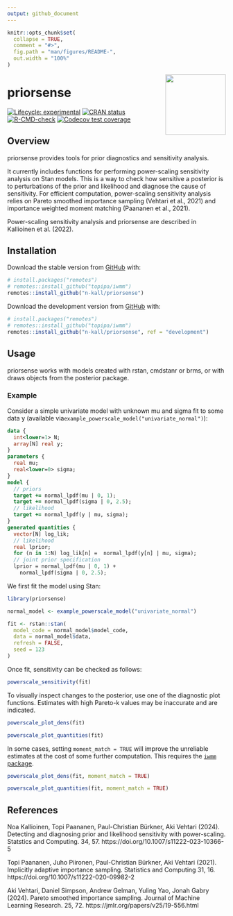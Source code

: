 ```yaml
---
output: github_document
---
```


<!-- README.md is generated from README.Rmd. Please edit that file -->

```r
knitr::opts_chunk$set(
  collapse = TRUE,
  comment = "#>",
  fig.path = "man/figures/README-",
  out.width = "100%"
)
```

<img src='man/figures/logo.png' align="right" height="139" />

# priorsense

<!-- badges: start -->
[![Lifecycle: experimental](https://img.shields.io/badge/lifecycle-experimental-orange.svg)](https://www.tidyverse.org/lifecycle/#experimental)
[![CRAN status](https://www.r-pkg.org/badges/version/priorsense)](https://CRAN.R-project.org/package=priorsense)
[![R-CMD-check](https://github.com/n-kall/priorsense/workflows/R-CMD-check/badge.svg)](https://github.com/n-kall/priorsense/actions)
[![Codecov test coverage](https://codecov.io/gh/n-kall/priorsense/branch/master/graph/badge.svg)](https://app.codecov.io/gh/n-kall/priorsense?branch=master)
<!-- badges: end -->

## Overview

priorsense provides tools for prior diagnostics and sensitivity
analysis.

It currently includes functions for performing power-scaling
sensitivity analysis on Stan models. This is a way to check how
sensitive a posterior is to perturbations of the prior and likelihood
and diagnose the cause of sensitivity. For efficient computation,
power-scaling sensitivity analysis relies on Pareto smoothed
importance sampling (Vehtari et al., 2021) and importance weighted
moment matching (Paananen et al., 2021).

Power-scaling sensitivity analysis and priorsense are described in
Kallioinen et al. (2022).

## Installation

Download the stable version from [GitHub](https://github.com/) with:

```r
# install.packages("remotes")
# remotes::install_github("topipa/iwmm")
remotes::install_github("n-kall/priorsense")
```


Download the development version from [GitHub](https://github.com/) with:

```r
# install.packages("remotes")
# remotes::install_github("topipa/iwmm")
remotes::install_github("n-kall/priorsense", ref = "development")
```

## Usage

priorsense works with models created with rstan, cmdstanr or brms, or
with draws objects from the posterior package.

### Example 

Consider a simple univariate model with unknown mu and sigma fit to
some data y (available
via`example_powerscale_model("univariate_normal")`):

```stan
data {
  int<lower=1> N;
  array[N] real y;
}
parameters {
  real mu;
  real<lower=0> sigma;
}
model {
  // priors
  target += normal_lpdf(mu | 0, 1);
  target += normal_lpdf(sigma | 0, 2.5);
  // likelihood
  target += normal_lpdf(y | mu, sigma);
}
generated quantities {
  vector[N] log_lik;
  // likelihood
  real lprior;
  for (n in 1:N) log_lik[n] =  normal_lpdf(y[n] | mu, sigma);
  // joint prior specification
  lprior = normal_lpdf(mu | 0, 1) +
	normal_lpdf(sigma | 0, 2.5);
```

We first fit the model using Stan:

```r
library(priorsense)

normal_model <- example_powerscale_model("univariate_normal")

fit <- rstan::stan(
  model_code = normal_model$model_code,
  data = normal_model$data,
  refresh = FALSE,
  seed = 123
)
```

Once fit, sensitivity can be checked as follows:
```r
powerscale_sensitivity(fit)
```

To visually inspect changes to the posterior, use one of the
diagnostic plot functions. Estimates with high Pareto-k values may be
inaccurate and are indicated.

```r
powerscale_plot_dens(fit)
```

```r
powerscale_plot_quantities(fit)
```

In some cases, setting `moment_match = TRUE` will improve the
unreliable estimates at the cost of some further computation. This
requires the [`iwmm` package](https://github.com/topipa/iwmm).

```r
powerscale_plot_dens(fit, moment_match = TRUE)
```

```r
powerscale_plot_quantities(fit, moment_match = TRUE)
```


## References

Noa Kallioinen, Topi Paananen, Paul-Christian Bürkner, Aki Vehtari
(2024).  Detecting and diagnosing prior and likelihood sensitivity
with power-scaling. Statstics and Computing. 34, 57.
https://doi.org/10.1007/s11222-023-10366-5

Topi Paananen, Juho Piironen, Paul-Christian Bürkner, Aki Vehtari (2021).
Implicitly adaptive importance sampling. Statistics and Computing
31, 16. https://doi.org/10.1007/s11222-020-09982-2

Aki Vehtari, Daniel Simpson, Andrew Gelman, Yuling Yao, Jonah Gabry (2024). 
Pareto smoothed importance sampling. Journal of
Machine Learning Research. 25, 72. https://jmlr.org/papers/v25/19-556.html
